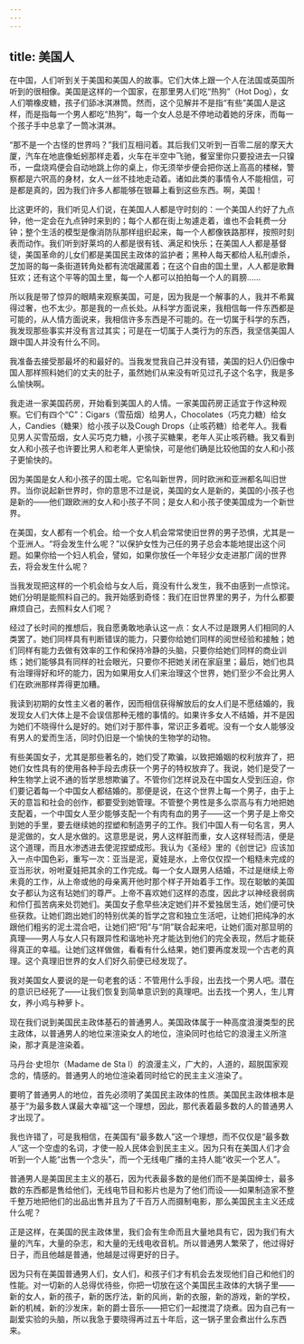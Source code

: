 ```yaml
---
---
---
```

title: 美国人
---




在中国，人们听到关于美国和美国人的故事。它们大体上跟一个人在法国或英国所听到的很相像。美国是这样的一个国家，在那里男人们吃“热狗”（Hot Dog），女人们嚼橡皮糖，孩子们舔冰淇淋筒。然而，这个见解并不是指“有些”美国人是这样，而是指每一个男人都吃“热狗”，每一个女人总是不停地动着她的牙床，而每一个孩子手中总拿了一筒冰淇淋。

“那不是一个古怪的世界吗？”我们互相问着。其后我们又听到一百零二层的摩天大厦，汽车在地底像蚯蚓那样走着，火车在半空中飞驰，餐室里你只要投进去一只镍币，一盘烧鸡便会自动地跳上你的桌上，你无须举步便会把你送上高高的楼梯，警察都是六呎高的身材，女人一丝不挂地走动着。诸如此类的事情令人不能相信，可是都是真的，因为我们许多人都能够在银幕上看到这些东西。啊，美国！

比这更坏的，我们听见人们说，在美国人人都是守时刻的：一个美国人约好了九点钟，他一定会在九点钟时来到的；每个人都在街上匆遽走着，谁也不会耗费一分钟；整个生活的模型是像消防队那样组织起来，每一个人都像铁路那样，按照时刻表而动作。我们听到好莱坞的人都是很有钱、满足和快乐；在美国人人都是基督徒，美国革命的儿女们都是美国民主政体的监护者；黑种人每天都给人私刑虐杀，芝加哥的每一条街道转角处都有流氓藏匿着；在这个自由的国土里，人人都是歌舞狂欢；还有这个平等的国土里，每一个人都可以拍拍每一个人的肩膀……

所以我是带了惊异的眼睛来观察美国，可是，因为我是一个解事的人，我并不希冀得过奢，也不太少。那是我的一点长处。从科学方面说来，我相信每一件东西都是可能的，从人情方面说来，我相信许多东西是不可能的。在一切属于科学的东西，我发现那些事实并没有言过其实；可是在一切属于人类行为的东西，我坚信美国人跟中国人并没有什么不同。

我准备去接受那最坏的和最好的。当我发觉我自己并没有错，美国的妇人仍旧像中国人那样照料她们的丈夫的肚子，虽然她们从来没有听见过孔子这个名字，我是多么愉快啊。

我走进一家美国药房，开始看到美国人的人情。一家美国药房正适宜于作这种观察。它们有四个“C”：Cigars（雪茄烟）给男人，Chocolates（巧克力糖）给女人，Candies（糖果）给小孩子以及Cough Drops（止咳药糖）给老年人。我看见男人买雪茄烟，女人买巧克力糖，小孩子买糖果，老年人买止咳药糖。我又看到女人和小孩子也许要比男人和老年人更愉快，可是他们确是比较他国的女人和小孩子更愉快的。

因为美国是女人和小孩子的国土呢。它名叫新世界，同时欧洲和亚洲都名叫旧世界。当你说起新世界时，你的意思不过是说，美国的女人是新的，美国的小孩子也是新的——他们跟欧洲的女人和小孩子不同；是女人和小孩子使美国成为一个新世界。

在美国，女人都有一个机会。给一个女人机会常常使旧世界的男子恐惧，尤其是一个亚洲人。“将会发生什么呢？”以保护女性为己任的男子总会本能地提出这个问题。如果你给一个妇人机会，譬如，如果你放任一个年轻少女走进那广阔的世界去，将会发生什么呢？

当我发现把这样的一个机会给与女人后，竟没有什么发生，我不由感到一点惊诧。她们分明是能照料自己的。我开始感到奇怪：我们在旧世界里的男子，为什么都要麻烦自己，去照料女人们呢？

经过了长时间的推想后，我自愿勇敢地承认这一点：女人不过是跟男人们相同的人类罢了。她们同样具有判断错误的能力，只要你给她们同样的阅世经验和接触；她们同样有能力去做有效率的工作和保持冷静的头脑，只要你给她们同样的商业训练；她们能够具有同样的社会眼光，只要你不把她关闭在家庭里；最后，她们也具有治理得好和坏的能力，因为如果用女人们来治理这个世界，她们至少不会比男人们在欧洲那样弄得更加糟。

我读到初期的女性主义者的著作，因而相信获得解放后的女人们是不愿结婚的，我发现女人们大体上是不会误信那种无稽的事情的。如果许多女人不结婚，并不是因为她们不晓得什么是好的。她们对于那件事，常识正多着呢。没有一个女人能够没有男人的爱而生活，同时仍旧是一个愉快的生物学的动物。

有些美国女子，尤其是那些著名的，她们受了欺骗，以致把婚姻的权利放弃了，把她们女性具有的使用各种手段去虏获一个男子的特权放弃了。我说，她们是受了一种生物学上说不通的哲学思想欺骗了。不管你们怎样说及在中国女人受到压迫，你们要记着每一个中国女人都结婚的。那便是说，在这个世界上每一个男子，由于上天的意旨和社会的创作，都要受到她管理。不管整个男性是多么崇高与有力地把她支配着，一个中国女人至少能够支配一个有肉有血的男子——这一个男子是上帝交到她的手里，要去继续她的捏塑和制造男子的工作。我们中国人有一句名言，男人是泥做的，女人是水做的。这意思是说，男人这样脏而重，女人这样轻而洁，便是这个道理，而且水渗透进去使泥捏塑成形。我认为《圣经》里的《创世记》应该加入一点中国色彩，重写一次：亚当是泥，夏娃是水，上帝仅仅捏一个粗糙未完成的亚当形状，吩咐夏娃把其余的工作完成。每一个女人跟男人结婚，不过是继续上帝未竟的工作，从上帝或他的母亲离开他时那个样子开始着手工作。现在聪敏的美国女子都认为这有玷她们的尊严。上帝不喜欢她们这样的态度，因此才以神经衰弱病和伶仃孤苦病来处罚她们。美国女子愈早些决定她们并不爱独居生活，她们便可快些获救。让她们跑出她们的特别优美的哲学之宫和独立生活吧，让她们把纯净的水跟他们粗劣的泥土混合吧，让她们把“阳”与“阴”联合起来吧，让她们面对那显明的真理——男人与女人只有跟异性和谐地补充才能达到他们的完全表现，然后才能获得真正的幸福。让她们这样做做，看看有什么结果，她们要再度发现一个古老的真理。这个真理旧世界的女人们好久前便已经发现了。

我对美国女人要说的是一句老套的话：不管用什么手段，出去找一个男人吧。潜在的意识已经死了——让我们恢复到简单意识到的真理吧。出去找一个男人，生儿育女，养小鸡与种萝卜。

现在我们说到美国民主政体基石的普通男人。美国政体属于一种高度浪漫类型的民主政体，以普通男人的地位来渲染女人的地位，渲染同时也给它的浪漫主义所渲染，那才真是渲染着。

马丹台·史坦尔（Madame de Sta l）的浪漫主义，广大的，人道的，超脱国家观念的，情感的。普通男人的地位渲染着同时给它的民主主义渲染了。

要明了普通男人的地位，首先必须明了美国民主政体的性质。美国民主政体根本是基于“为最多数人谋最大幸福”这一个理想，因此，那代表着最多数的人的普通男人才出现了。

我也许错了，可是我相信，在美国有“最多数人”这一个理想，而不仅仅是“最多数人”这一个空虚的名词，才使一般人民体会到民主主义。因为只有在美国人们才会听到一个人能“出售一个念头”，而一个无线电广播的主持人能“收买一个艺人”。

普通男人是美国民主主义的基石，因为代表最多数的是他们而不是美国绅士，最多数的东西都是售给他们，无线电节目和影片也是为了他们而设——如果制造家不整千整万地把他们的出品出售并且为了千百万人而摄制电影，那么美国民主主义还成什么呢？

正是这样，在美国的民主政体里，我们会有生命而且大量地具有它，因为我们有大量的汽车，大量的杂志，和大量的无线电收音机。所以普通男人繁荣了，他过得好日子，而且他越是普通，他越是过得更好的日子。

因为只有在美国普通男人们，女人们，和孩子们才有机会去发现他们自己和他们的性能。对一切新的人总得优待些，你把一切放在这个美国民主政体的大锅子里——新的女人，新的孩子，新的医疗法，新的风尚，新的衣服，新的游戏，新的学校，新的机械，新的沙发床，新的爵士音乐——把它们一起搅混了烧煮。因为自己有一副爱实验的头脑，所以我急于要晓得再过五十年后，这一锅子里会煮出什么东西来。